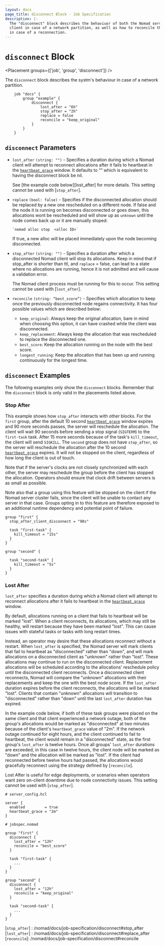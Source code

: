 ```yaml
---
layout: docs
page_title: disconnect Block - Job Specification
description: |-
  The "disconnect" block describes the behaviuor of both the Nomad server and 
  client in case of a network partition, as well as how to reconcile the workloads
  in case of a reconnection.
---
```


# `disconnect` Block

<Placement groups={['job', 'group', 'disconnect']} />

The `disconnect` block describes the systm's behaviour in case of a network 
partition.

```hcl
    job "docs" {
  	    group "example" {
    	    disconnect {
		        lost_after = "6h"
		        stop_after = "2h"
		        replace = false
                reconcile = "keep_original"
     	    }
  	    }
    }

```

## `disconnect` Parameters

- `lost_after` `(string: "")` - Specifies a duration during which a Nomad client
  will attempt to reconnect allocations after it fails to heartbeat
  in the [`heartbeat_grace`] window.  It defaults to “” which is equivalent to 
  having the disconnect block be nil.
  
  See [the example code below][lost_after] for more details. This setting cannot
  be used with [`stop_after`].

- `replace` `(bool: false)` - Specifies if the disconnected allocation should 
  be replaced by a new one rescheduled on a different node. If false and the 
  node it is running on becomes disconnected or goes down, this allocations
  wont be rescheduled and will show up as `unknown` until the node comes back 
  up or it are manually stoped:

  ```plaintext
  `nomad alloc stop  <alloc ID>`
  ```

  If true, a new  alloc will be placed immediately upon the node becoming 
  disconnected.

- `stop_after` `(string: "")` - Specifies a duration after which a disconnected 
  Nomad client will stop its allocations. Keep in mind that if stop_after is 
  shorter than ttl, and `replace` = false, can lead to a state where no allocations
  are running, hence it is not admitted and will cause a validation error.

  The Nomad client process must be running for this to occur. This setting
  cannot be used with [`lost_after`].

- `reconcile` `(string: “best_score”)` - Specifies which allocation to keep once
  the previously disconnected node regains connectivity.
  It has four possible values which are described below:

    - `keep_original`: Always keep the original allocation, bare in mind 
    when choosing this option, it can have crashed while the client was 
    disconnected.
    - `keep_replacement`: Always keep the allocation that was rescheduled 
    to replace the disconnected one.
    - `best_score`: Keep the allocation running on the node with the best 
    score.
    - `longest_running`: Keep the allocation that has been up and running 
    continuously for the longest time.


## `disconnect` Examples

The following examples only show the `disconnect` blocks. Remember that the
`disconnect` block is only valid in the placements listed above.

### Stop After

This example shows how `stop_after` interacts with
other blocks. For the `first` group, after the default 10 second
[`heartbeat_grace`] window expires and 90 more seconds passes, the
server will reschedule the allocation. The client will wait 90 seconds
before sending a stop signal (`SIGTERM`) to the `first-task`
task. After 15 more seconds because of the task's `kill_timeout`, the
client will send `SIGKILL`. The `second` group does not have
`stop_after`, so the server will reschedule the
allocation after the 10 second [`heartbeat_grace`] expires. It will
not be stopped on the client, regardless of how long the client is out
of touch.

Note that if the server's clocks are not closely synchronized with
each other, the server may reschedule the group before the client has
stopped the allocation. Operators should ensure that clock drift
between servers is as small as possible.

Note also that a group using this feature will be stopped on the
client if the Nomad server cluster fails, since the client will be
unable to contact any server in that case. Groups opting in to this
feature are therefore exposed to an additional runtime dependency and
potential point of failure.

```hcl
group "first" {
  stop_after_client_disconnect = "90s"

  task "first-task" {
    kill_timeout = "15s"
  }
}

group "second" {

  task "second-task" {
    kill_timeout = "5s"
  }
}
```

### Lost After

`lost_after` specifies a duration during which a Nomad client will
attempt to reconnect allocations after it fails to heartbeat in the
[`heartbeat_grace`] window.

By default, allocations running on a client that fails to heartbeat will be
marked "lost". When a client reconnects, its allocations, which may still be
healthy, will restart because they have been marked "lost". This can cause
issues with stateful tasks or tasks with long restart times.

Instead, an operator may desire that these allocations reconnect without a
restart. When `lost_after` is specified, the Nomad server will mark
clients that fail to heartbeat as "disconnected" rather than "down", and will
mark allocations on a disconnected client as "unknown" rather than "lost". These
allocations may continue to run on the disconnected client. Replacement
allocations will be scheduled according to the allocations' reschedule policy
until the disconnected client reconnects. Once a disconnected client reconnects,
Nomad will compare the "unknown" allocations with their replacements and keep
the one with the best node score. If the `lost_after` duration
expires before the client reconnects, the allocations will be marked "lost".
Clients that contain "unknown" allocations will transition to "disconnected"
rather than "down" until the last `lost_after` duration has expired.

In the example code below, if both of these task groups were placed on the same
client and that client experienced a network outage, both of the group's
allocations would be marked as "disconnected" at two minutes because of the
client's `heartbeat_grace` value of "2m". If the network outage continued for
eight hours, and the client continued to fail to heartbeat, the client would
remain in a "disconnected" state, as the first group's `lost_after`
is twelve hours. Once all groups' `lost_after` durations are
exceeded, in this case in twelve hours, the client node will be marked as "down"
and the allocation will be marked as "lost". If the client had reconnected
before twelve hours had passed, the allocations would gracefully reconnect
using the strategy defined by [`reconcile`].

Lost After is useful for edge deployments, or scenarios when
operators want zero on-client downtime due to node connectivity issues. This
setting cannot be used with [`stop_after`].

```hcl
# server_config.hcl

server {
  enabled         = true
  heartbeat_grace = "2m"
}
```

```hcl
# jobspec.nomad

group "first" {
  disconnect {
    lost_after = "12h"
    reconcile = "best_score"
  }

  task "first-task" {
    ...
  }
}

group "second" {
  disconnect {
    lost_after = "12h"
    reconcile = "keep_original"
  }

  task "second-task" {
    ...
  }
}
```

[`heartbeat_grace`]: /nomad/docs/configuration/server#heartbeat_grace
[`stop_after`] : /nomad/docs/job-specification/disconnect#stop_after
[`lost_after`] : /nomad/docs/job-specification/disconnect#replace_after
[`reconcile`]: /nomad/docs/job-specification/disconnect#reconcile